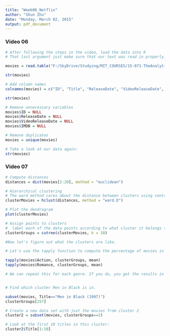 ```yaml
---
title: "Week06_Netflix"
author: "Shun Zhu"
date: "Monday, March 02, 2015"
output: pdf_document
---
```



### Video 06


```r

# After following the steps in the video, load the data into R
# That last argument just make sure that our text was read in properly.

movies = read.table("F:/SkyDrive/Studying/MIT_COURSES/15-071-TheAnalyticsEdge/lecture/dataset/movieLens.txt", header=FALSE, sep="|",quote="\"")

str(movies)

# Add column names
colnames(movies) = c("ID", "Title", "ReleaseDate", "VideoReleaseDate", "IMDB", "Unknown", "Action", "Adventure", "Animation", "Childrens", "Comedy", "Crime", "Documentary", "Drama", "Fantasy", "FilmNoir", "Horror", "Musical", "Mystery", "Romance", "SciFi", "Thriller", "War", "Western")

str(movies)

# Remove unnecessary variables
movies$ID = NULL
movies$ReleaseDate = NULL
movies$VideoReleaseDate = NULL
movies$IMDB = NULL

# Remove duplicates
movies = unique(movies)

# Take a look at our data again:
str(movies)

```


### Video 07

```r

# Compute distances
distances = dist(movies[2:20], method = "euclidean")

# Hierarchical clustering
# The ward method cares about the distance between clusters using centroid distance, and also the variance in each of the clusters
clusterMovies = hclust(distances, method = "ward.D") 

# Plot the dendrogram
plot(clusterMovies)

# Assign points to clusters
#  label each of the data points according to what cluster it belongs to using the cutree function
clusterGroups = cutree(clusterMovies, k = 10)

#Now let's figure out what the clusters are like.

# Let's use the tapply function to compute the percentage of movies in each genre and cluster

tapply(movies$Action, clusterGroups, mean)
tapply(movies$Romance, clusterGroups, mean)

# We can repeat this for each genre. If you do, you get the results in ClusterMeans.ods


# Find which cluster Men in Black is in.

subset(movies, Title=="Men in Black (1997)")
clusterGroups[257]

# Create a new data set with just the movies from cluster 2
cluster2 = subset(movies, clusterGroups==2)

# Look at the first 10 titles in this cluster:
cluster2$Title[1:10]

```


